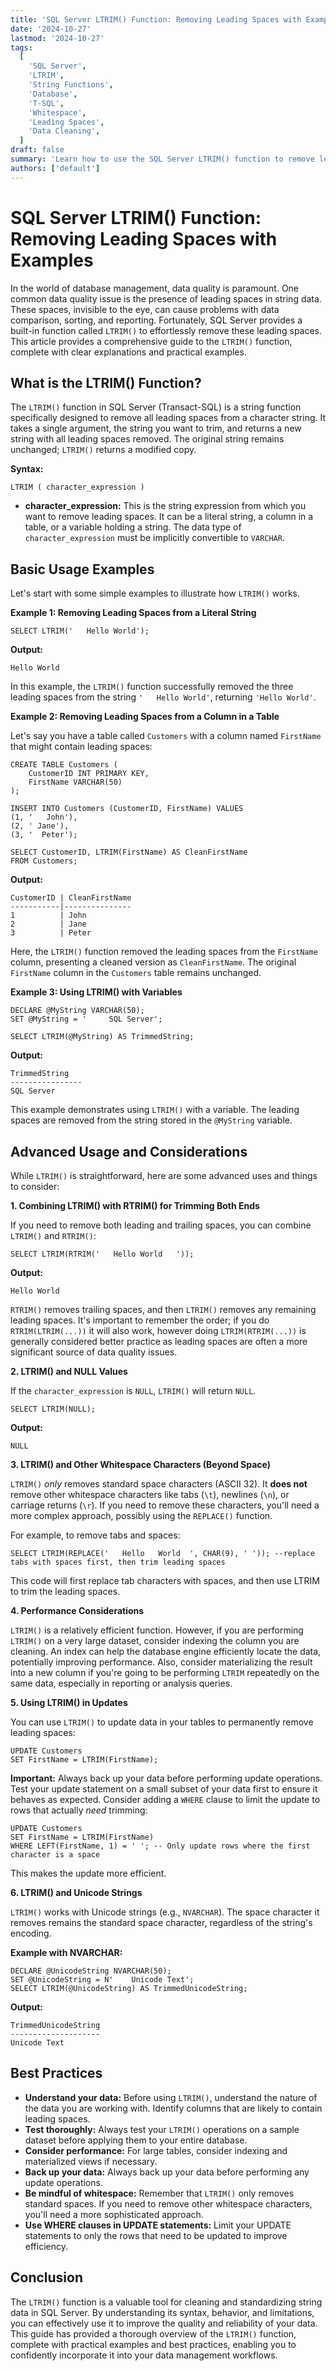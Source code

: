 ```yaml
---
title: 'SQL Server LTRIM() Function: Removing Leading Spaces with Examples'
date: '2024-10-27'
lastmod: '2024-10-27'
tags:
  [
    'SQL Server',
    'LTRIM',
    'String Functions',
    'Database',
    'T-SQL',
    'Whitespace',
    'Leading Spaces',
    'Data Cleaning',
  ]
draft: false
summary: 'Learn how to use the SQL Server LTRIM() function to remove leading whitespace from strings. This comprehensive guide provides detailed explanations and practical examples for effective data cleaning and manipulation.'
authors: ['default']
---
```


# SQL Server LTRIM() Function: Removing Leading Spaces with Examples

In the world of database management, data quality is paramount. One common data quality issue is the presence of leading spaces in string data. These spaces, invisible to the eye, can cause problems with data comparison, sorting, and reporting. Fortunately, SQL Server provides a built-in function called `LTRIM()` to effortlessly remove these leading spaces. This article provides a comprehensive guide to the `LTRIM()` function, complete with clear explanations and practical examples.

## What is the LTRIM() Function?

The `LTRIM()` function in SQL Server (Transact-SQL) is a string function specifically designed to remove all leading spaces from a character string. It takes a single argument, the string you want to trim, and returns a new string with all leading spaces removed. The original string remains unchanged; `LTRIM()` returns a modified copy.

**Syntax:**

```plaintext
LTRIM ( character_expression )
```

- **character_expression:** This is the string expression from which you want to remove leading spaces. It can be a literal string, a column in a table, or a variable holding a string. The data type of `character_expression` must be implicitly convertible to `VARCHAR`.

## Basic Usage Examples

Let's start with some simple examples to illustrate how `LTRIM()` works.

**Example 1: Removing Leading Spaces from a Literal String**

```plaintext
SELECT LTRIM('   Hello World');
```

**Output:**

```
Hello World
```

In this example, the `LTRIM()` function successfully removed the three leading spaces from the string `'   Hello World'`, returning `'Hello World'`.

**Example 2: Removing Leading Spaces from a Column in a Table**

Let's say you have a table called `Customers` with a column named `FirstName` that might contain leading spaces:

```plaintext
CREATE TABLE Customers (
    CustomerID INT PRIMARY KEY,
    FirstName VARCHAR(50)
);

INSERT INTO Customers (CustomerID, FirstName) VALUES
(1, '   John'),
(2, ' Jane'),
(3, '  Peter');

SELECT CustomerID, LTRIM(FirstName) AS CleanFirstName
FROM Customers;
```

**Output:**

```
CustomerID | CleanFirstName
-----------|---------------
1          | John
2          | Jane
3          | Peter
```

Here, the `LTRIM()` function removed the leading spaces from the `FirstName` column, presenting a cleaned version as `CleanFirstName`. The original `FirstName` column in the `Customers` table remains unchanged.

**Example 3: Using LTRIM() with Variables**

```plaintext
DECLARE @MyString VARCHAR(50);
SET @MyString = '     SQL Server';

SELECT LTRIM(@MyString) AS TrimmedString;
```

**Output:**

```
TrimmedString
----------------
SQL Server
```

This example demonstrates using `LTRIM()` with a variable. The leading spaces are removed from the string stored in the `@MyString` variable.

## Advanced Usage and Considerations

While `LTRIM()` is straightforward, here are some advanced uses and things to consider:

**1. Combining LTRIM() with RTRIM() for Trimming Both Ends**

If you need to remove both leading and trailing spaces, you can combine `LTRIM()` and `RTRIM()`:

```plaintext
SELECT LTRIM(RTRIM('   Hello World   '));
```

**Output:**

```
Hello World
```

`RTRIM()` removes trailing spaces, and then `LTRIM()` removes any remaining leading spaces. It's important to remember the order; if you do `RTRIM(LTRIM(...))` it will also work, however doing `LTRIM(RTRIM(...))` is generally considered better practice as leading spaces are often a more significant source of data quality issues.

**2. LTRIM() and NULL Values**

If the `character_expression` is `NULL`, `LTRIM()` will return `NULL`.

```plaintext
SELECT LTRIM(NULL);
```

**Output:**

```
NULL
```

**3. LTRIM() and Other Whitespace Characters (Beyond Space)**

`LTRIM()` _only_ removes standard space characters (ASCII 32). It **does not** remove other whitespace characters like tabs (`\t`), newlines (`\n`), or carriage returns (`\r`). If you need to remove these characters, you'll need a more complex approach, possibly using the `REPLACE()` function.

For example, to remove tabs and spaces:

```plaintext
SELECT LTRIM(REPLACE('   Hello   World  ', CHAR(9), ' ')); --replace tabs with spaces first, then trim leading spaces
```

This code will first replace tab characters with spaces, and then use LTRIM to trim the leading spaces.

**4. Performance Considerations**

`LTRIM()` is a relatively efficient function. However, if you are performing `LTRIM()` on a very large dataset, consider indexing the column you are cleaning. An index can help the database engine efficiently locate the data, potentially improving performance. Also, consider materializing the result into a new column if you're going to be performing `LTRIM` repeatedly on the same data, especially in reporting or analysis queries.

**5. Using LTRIM() in Updates**

You can use `LTRIM()` to update data in your tables to permanently remove leading spaces:

```plaintext
UPDATE Customers
SET FirstName = LTRIM(FirstName);
```

**Important:** Always back up your data before performing update operations. Test your update statement on a small subset of your data first to ensure it behaves as expected. Consider adding a `WHERE` clause to limit the update to rows that actually _need_ trimming:

```plaintext
UPDATE Customers
SET FirstName = LTRIM(FirstName)
WHERE LEFT(FirstName, 1) = ' '; -- Only update rows where the first character is a space
```

This makes the update more efficient.

**6. LTRIM() and Unicode Strings**

`LTRIM()` works with Unicode strings (e.g., `NVARCHAR`). The space character it removes remains the standard space character, regardless of the string's encoding.

**Example with NVARCHAR:**

```plaintext
DECLARE @UnicodeString NVARCHAR(50);
SET @UnicodeString = N'    Unicode Text';
SELECT LTRIM(@UnicodeString) AS TrimmedUnicodeString;
```

**Output:**

```
TrimmedUnicodeString
--------------------
Unicode Text
```

## Best Practices

- **Understand your data:** Before using `LTRIM()`, understand the nature of the data you are working with. Identify columns that are likely to contain leading spaces.
- **Test thoroughly:** Always test your `LTRIM()` operations on a sample dataset before applying them to your entire database.
- **Consider performance:** For large tables, consider indexing and materialized views if necessary.
- **Back up your data:** Always back up your data before performing any update operations.
- **Be mindful of whitespace:** Remember that `LTRIM()` only removes standard spaces. If you need to remove other whitespace characters, you'll need a more sophisticated approach.
- **Use WHERE clauses in UPDATE statements:** Limit your UPDATE statements to only the rows that need to be updated to improve efficiency.

## Conclusion

The `LTRIM()` function is a valuable tool for cleaning and standardizing string data in SQL Server. By understanding its syntax, behavior, and limitations, you can effectively use it to improve the quality and reliability of your data. This guide has provided a thorough overview of the `LTRIM()` function, complete with practical examples and best practices, enabling you to confidently incorporate it into your data management workflows.
